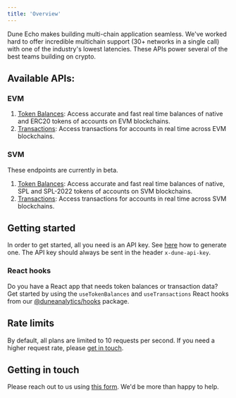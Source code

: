 ```yaml
---
title: 'Overview'
---
```


Dune Echo makes building multi-chain application seamless. We've worked hard to offer incredible multichain support (30+ networks in a single call)
with one of the industry's lowest latencies. These APIs power several of the best teams building on crypto.

## Available APIs:

### EVM

1. [Token Balances](./evm/balances): Access accurate and fast real time balances of native and ERC20 tokens of accounts on EVM blockchains.
2. [Transactions](./evm/transactions): Access transactions for accounts in real time across EVM blockchains.

### SVM

<Note>
These endpoints are currently in beta.
</Note>

1. [Token Balances](./svm/balances): Access accurate and fast real time balances of native, SPL and SPL-2022 tokens of accounts on SVM blockchains.
2. [Transactions](./svm/transactions): Access transactions for accounts in real time across SVM blockchains.

## Getting started
In order to get started, all you need is an API key. See [here](/api-reference/overview/authentication#generate-an-api-key) how to generate one.
The API key should always be sent in the header `x-dune-api-key`.

### React hooks

Do you have a React app that needs token balances or transaction data?
Get started by using the `useTokenBalances` and `useTransactions` React hooks from our [@duneanalytics/hooks](https://www.npmjs.com/package/@duneanalytics/hooks) package.

## Rate limits
By default, all plans are limited to 10 requests per second. If you need a higher request rate, please [get in touch](#getting-in-touch).

## Getting in touch
Please reach out to us using [this form](https://forms.gle/8qmnUZ6ZwzRFC2VY6). We'd be more than happy to help.
